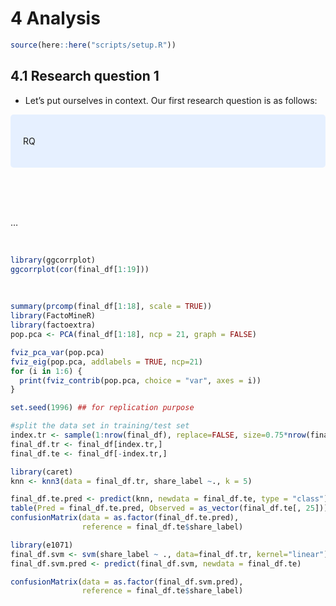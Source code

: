 # 4 Analysis


```r
source(here::here("scripts/setup.R"))
```

## 4.1 Research question 1

- Let's put ourselves in context. Our first research question is as follows:

<style>
div.blue { background-color:#e6f0ff; border-radius: 5px; padding: 20px;}
</style>
<div class = "blue">

RQ

</div>

<br><br><br>

...

<br>

```r
library(ggcorrplot)
ggcorrplot(cor(final_df[1:19]))
```

<br>

```r
summary(prcomp(final_df[1:18], scale = TRUE))
library(FactoMineR)
library(factoextra)
pop.pca <- PCA(final_df[1:18], ncp = 21, graph = FALSE)

fviz_pca_var(pop.pca)
fviz_eig(pop.pca, addlabels = TRUE, ncp=21)
for (i in 1:6) {
  print(fviz_contrib(pop.pca, choice = "var", axes = i))
}
```

```r
set.seed(1996) ## for replication purpose

#split the data set in training/test set
index.tr <- sample(1:nrow(final_df), replace=FALSE, size=0.75*nrow(final_df))
final_df.tr <- final_df[index.tr,]
final_df.te <- final_df[-index.tr,]
```

```r
library(caret)
knn <- knn3(data = final_df.tr, share_label ~., k = 5)
```

```r
final_df.te.pred <- predict(knn, newdata = final_df.te, type = "class")
table(Pred = final_df.te.pred, Observed = as_vector(final_df.te[, 25]))
confusionMatrix(data = as.factor(final_df.te.pred),
                reference = final_df.te$share_label)
```

```r
library(e1071)
final_df.svm <- svm(share_label ~ ., data=final_df.tr, kernel="linear")
final_df.svm.pred <- predict(final_df.svm, newdata = final_df.te)

confusionMatrix(data = as.factor(final_df.svm.pred),
                reference = final_df.te$share_label)
```